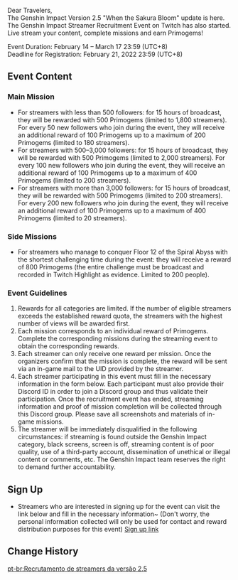 {{Event
|name              = Twitch Streamer Recruitment 2021-02-17
|image             = Twitch Streamer Recruitment 2022-02-17.jpg
|type              = Web
|time_known        = yes
|time_start        = 2022-02-17 00:00:00
|time_start_offset = GMT+8
|time_end          = 2022-03-17 23:59:00
|time_end_offset   = GMT+8
|link              = https://www.facebook.com/Genshinimpact/posts/1130982324418623
}}
Dear Travelers,<br />
The Genshin Impact Version 2.5 "When the Sakura Bloom" update is here. The Genshin Impact Streamer Recruitment Event on Twitch has also started. Live stream your content, complete missions and earn Primogems!

Event Duration: February 14 – March 17 23:59 (UTC+8)<br />
Deadline for Registration: February 21, 2022 23:59 (UTC+8)

==Event Content==
===Main Mission===
*For streamers with less than 500 followers: for 15 hours of broadcast, they will be rewarded with 500 Primogems (limited to 1,800 streamers). For every 50 new followers who join during the event, they will receive an additional reward of 100 Primogems up to a maximum of 200 Primogems (limited to 180 streamers).
*For streamers with 500–3,000 followers: for 15 hours of broadcast, they will be rewarded with 500 Primogems (limited to 2,000 streamers). For every 100 new followers who join during the event, they will receive an additional reward of 100 Primogems up to a maximum of 400 Primogems (limited to 200 streamers).
*For streamers with more than 3,000 followers: for 15 hours of broadcast, they will be rewarded with 500 Primogems (limited to 200 streamers). For every 200 new followers who join during the event, they will receive an additional reward of 100 Primogems up to a maximum of 400 Primogems (limited to 20 streamers).

===Side Missions===
*For streamers who manage to conquer Floor 12 of the Spiral Abyss with the shortest challenging time during the event: they will receive a reward of 800 Primogems (the entire challenge must be broadcast and recorded in Twitch Highlight as evidence. Limited to 200 people).

===Event Guidelines===
#Rewards for all categories are limited. If the number of eligible streamers exceeds the established reward quota, the streamers with the highest number of views will be awarded first.
#Each mission corresponds to an individual reward of Primogems. Complete the corresponding missions during the streaming event to obtain the corresponding rewards.
#Each streamer can only receive one reward per mission. Once the organizers confirm that the mission is complete, the reward will be sent via an in-game mail to the UID provided by the streamer.
#Each streamer participating in this event must fill in the necessary information in the form below. Each participant must also provide their Discord ID in order to join a Discord group and thus validate their participation. Once the recruitment event has ended, streaming information and proof of mission completion will be collected through this Discord group. Please save all screenshots and materials of in-game missions.
#The streamer will be immediately disqualified in the following circumstances: if streaming is found outside the Genshin Impact category, black screens, screen is off, streaming content is of poor quality, use of a third-party account, dissemination of unethical or illegal content or comments, etc. The Genshin Impact team reserves the right to demand further accountability.

==Sign Up==
*Streamers who are interested in signing up for the event can visit the link below and fill in the necessary information~ (Don't worry, the personal information collected will only be used for contact and reward distribution purposes for this event) [https://hoyo.link/cf8yRBA6 Sign up link]

==Change History==
{{Change History|2.5}}

[[pt-br:Recrutamento de streamers da versão 2.5]]
